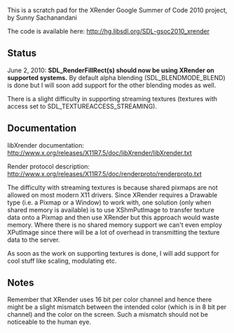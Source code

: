 This is a scratch pad for the XRender Google Summer of Code 2010 project, by Sunny Sachanandani

The code is available here:
http://hg.libsdl.org/SDL-gsoc2010_xrender


== Status ==

June 2, 2010:
'''SDL_RenderFillRect(s) should now be using XRender on supported systems.''' By default alpha blending (SDL_BLENDMODE_BLEND) is done but I will soon add support for the other blending modes as well.

There is a slight difficulty in supporting streaming textures (textures with access set to SDL_TEXTUREACCESS_STREAMING). 

== Documentation ==

libXrender documentation: http://www.x.org/releases/X11R7.5/doc/libXrender/libXrender.txt

Render protocol description: http://www.x.org/releases/X11R7.5/doc/renderproto/renderproto.txt

The difficulty with streaming textures is because shared pixmaps are not allowed on most modern X11 drivers. Since XRender requires a Drawable type (i.e. a Pixmap or a Window) to work with, one solution (only when shared memory is available) is to use XShmPutImage to transfer texture data onto a Pixmap and then use XRender but this approach would waste memory. Where there is no shared memory support we can't even employ XPutImage since there will be a lot of overhead in transmitting the texture data to the server.

As soon as the work on supporting textures is done, I will add support for cool stuff like scaling, modulating etc.

== Notes ==

Remember that XRender uses 16 bit per color channel and hence there might be a slight mismatch between the intended color (which is in 8 bit per channel) and the color on the screen. Such a mismatch should not be noticeable to the human eye.
